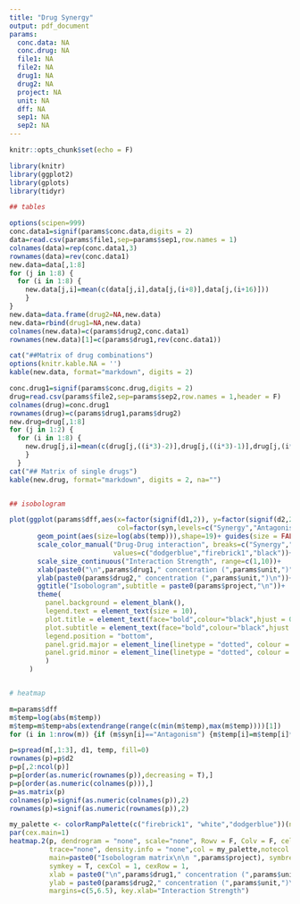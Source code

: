 ```yaml
---
title: "Drug Synergy"
output: pdf_document
params:
  conc.data: NA
  conc.drug: NA
  file1: NA
  file2: NA
  drug1: NA
  drug2: NA
  project: NA
  unit: NA
  dff: NA
  sep1: NA
  sep2: NA
---
```


```r
knitr::opts_chunk$set(echo = F)
```

```r

library(knitr)
library(ggplot2)
library(gplots)
library(tidyr)

## tables

options(scipen=999)
conc.data1=signif(params$conc.data,digits = 2)
data=read.csv(params$file1,sep=params$sep1,row.names = 1) 
colnames(data)=rep(conc.data1,3)
rownames(data)=rev(conc.data1)
new.data=data[,1:8]
for (j in 1:8) {
  for (i in 1:8) {
    new.data[j,i]=mean(c(data[j,i],data[j,(i+8)],data[j,(i+16)]))
    }
}
new.data=data.frame(drug2=NA,new.data)
new.data=rbind(drug1=NA,new.data)
colnames(new.data)=c(params$drug2,conc.data1)
rownames(new.data)[1]=c(params$drug1,rev(conc.data1))

cat("##Matrix of drug combinations")
options(knitr.kable.NA = '')
kable(new.data, format="markdown", digits = 2)

conc.drug1=signif(params$conc.drug,digits = 2)
drug=read.csv(params$file2,sep=params$sep2,row.names = 1,header = F) 
colnames(drug)=conc.drug1
rownames(drug)=c(params$drug1,params$drug2)
new.drug=drug[,1:8]
for (j in 1:2) {
  for (i in 1:8) {
    new.drug[j,i]=mean(c(drug[j,((i*3)-2)],drug[j,((i*3)-1)],drug[j,(i*3)]))
    }
  }
cat("## Matrix of single drugs")
kable(new.drug, format="markdown", digits = 2, na="")


## isobologram

plot(ggplot(params$dff,aes(x=factor(signif(d1,2)), y=factor(signif(d2,2)),
                           col=factor(syn,levels=c("Synergy","Antagonism","Additivity"))))+
       geom_point(aes(size=log(abs(temp))),shape=19)+ guides(size = FALSE)+
       scale_color_manual("Drug-Drug interaction", breaks=c("Synergy","Antagonism","Additivity"),
                          values=c("dodgerblue","firebrick1","black"))+
       scale_size_continuous("Interaction Strength", range=c(1,10))+
       xlab(paste0("\n",params$drug1," concentration (",params$unit,")"))+
       ylab(paste0(params$drug2," concentration (",params$unit,")\n"))+
       ggtitle("Isobologram",subtitle = paste0(params$project,"\n"))+
       theme(
         panel.background = element_blank(),
         legend.text = element_text(size = 10),
         plot.title = element_text(face="bold",colour="black",hjust = 0.5),
         plot.subtitle = element_text(face="bold",colour="black",hjust = 0.5),
         legend.position = "bottom",
         panel.grid.major = element_line(linetype = "dotted", colour = "grey"),
         panel.grid.minor = element_line(linetype = "dotted", colour = "grey50")
         )
     )


# heatmap

m=params$dff
m$temp=log(abs(m$temp))
m$temp=m$temp+abs(extendrange(range(c(min(m$temp),max(m$temp))))[1])
for (i in 1:nrow(m)) {if (m$syn[i]=="Antagonism") {m$temp[i]=m$temp[i]*(-1)}}

p=spread(m[,1:3], d1, temp, fill=0)
rownames(p)=p$d2
p=p[,2:ncol(p)]
p=p[order(as.numeric(rownames(p)),decreasing = T),]
p=p[order(as.numeric(colnames(p))),]
p=as.matrix(p)
colnames(p)=signif(as.numeric(colnames(p)),2)
rownames(p)=signif(as.numeric(rownames(p)),2)

my_palette <- colorRampPalette(c("firebrick1", "white","dodgerblue"))(n = 101)
par(cex.main=1)
heatmap.2(p, dendrogram = "none", scale="none", Rowv = F, Colv = F, cellnote = round(p,2),
          trace="none", density.info = "none",col = my_palette,notecol ="black",
          main=paste0("Isobologram matrix\n\n ",params$project), symbreaks = T,
          symkey = T, cexCol = 1, cexRow = 1,
          xlab = paste0("\n",params$drug1," concentration (",params$unit,")"),
          ylab = paste0(params$drug2," concentration (",params$unit,")\n"),
          margins=c(5,6.5), key.xlab="Interaction Strength")

```